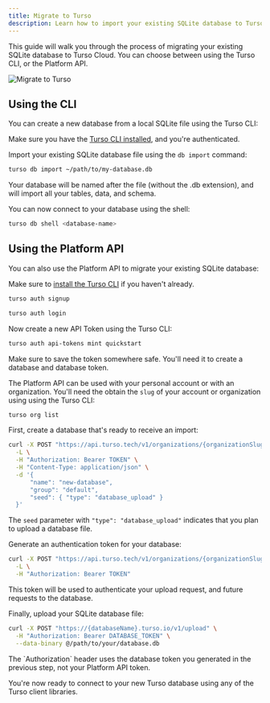 ```yaml
---
title: Migrate to Turso
description: Learn how to import your existing SQLite database to Turso.
---
```


This guide will walk you through the process of migrating your existing SQLite database to Turso Cloud. You can choose between using the Turso CLI, or the Platform API.

<Frame>

![Migrate to Turso](/images/cloud/import.png)

</Frame>

## Using the CLI

You can create a new database from a local SQLite file using the Turso CLI:

<Steps>

<Step title="Install the Turso CLI">

Make sure you have the [Turso CLI installed](/cli/introduction), and you're authenticated.

</Step>

<Step title="Import your SQLite Database">

Import your existing SQLite database file using the `db import` command:

```bash
turso db import ~/path/to/my-database.db
```

<Note>
  Your database will be named after the file (without the .db extension), and
  will import all your tables, data, and schema.
</Note>

</Step>

<Step title="Connect to your database">

You can now connect to your database using the shell:

```bash
turso db shell <database-name>
```

</Step>

</Steps>

## Using the Platform API

You can also use the Platform API to migrate your existing SQLite database:

<Steps>

<Step title="Signup or Login using the Turso CLI">

Make sure to [install the Turso CLI](/cli/installation) if you haven't
already.

<CodeGroup>

```bash Signup
turso auth signup
```

```bash Login
turso auth login
```

</CodeGroup>

</Step>

<Step title="Create a new Platform API Token">

Now create a new API Token using the Turso CLI:

```bash
turso auth api-tokens mint quickstart
```

<Info>

Make sure to save the token somewhere safe. You'll need it to create a database and database token.

</Info>

</Step>

<Step title="Retrieve your account or organization slug">

The Platform API can be used with your personal account or with an organization. You'll need the obtain the `slug` of your account or organization using using the Turso CLI:

```bash
turso org list
```

</Step>

<Step title="Create a Database for Import">
First, create a database that's ready to receive an import:

```bash
curl -X POST "https://api.turso.tech/v1/organizations/{organizationSlug}/databases" \
  -L \
  -H "Authorization: Bearer TOKEN" \
  -H "Content-Type: application/json" \
  -d '{
      "name": "new-database",
      "group": "default",
      "seed": { "type": "database_upload" }
  }'
```

The `seed` parameter with `"type": "database_upload"` indicates that you plan to upload a database file.

</Step>

<Step title="Create a Database Token">

Generate an authentication token for your database:

```bash
curl -X POST "https://api.turso.tech/v1/organizations/{organizationSlug}/databases/{databaseName}/auth/tokens" \
  -L \
  -H "Authorization: Bearer TOKEN"
```

This token will be used to authenticate your upload request, and future requests to the database.

</Step>

<Step title="Upload Your SQLite Database">
Finally, upload your SQLite database file:

```bash
curl -X POST "https://{databaseName}.turso.io/v1/upload" \
  -H "Authorization: Bearer DATABASE_TOKEN" \
  --data-binary @/path/to/your/database.db
```

<Note>
  The `Authorization` header uses the database token you generated in the
  previous step, not your Platform API token.
</Note>

</Step>

</Steps>

You're now ready to connect to your new Turso database using any of the Turso client libraries.

<Snippet file="all-sdks.mdx" />
